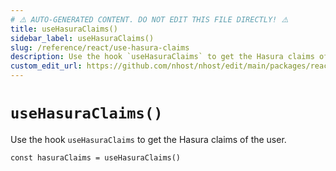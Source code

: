 ```yaml
---
# ⚠️ AUTO-GENERATED CONTENT. DO NOT EDIT THIS FILE DIRECTLY! ⚠️
title: useHasuraClaims()
sidebar_label: useHasuraClaims()
slug: /reference/react/use-hasura-claims
description: Use the hook `useHasuraClaims` to get the Hasura claims of the user.
custom_edit_url: https://github.com/nhost/nhost/edit/main/packages/react/src/hooks/user.ts#L573
---
```


# `useHasuraClaims()`

Use the hook `useHasuraClaims` to get the Hasura claims of the user.

```tsx
const hasuraClaims = useHasuraClaims()
```

